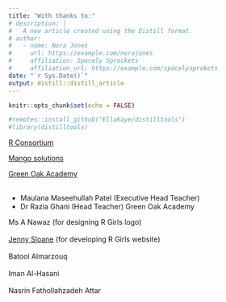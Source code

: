 ```yaml
---
title: "With thanks to:"
# description: |
#   A new article created using the Distill format.
# author:
#   - name: Nora Jones 
#     url: https://example.com/norajones
#     affiliation: Spacely Sprockets
#     affiliation_url: https://example.com/spacelysprokets
date: "`r Sys.Date()`"
output: distill::distill_article
---
```


```r
knitr::opts_chunk$set(echo = FALSE)
```

```r
#remotes::install_github("EllaKaye/distilltools")
#library(distilltools)
```

<div style="text-align:left">
<a class="people_font" href="https://www.r-consortium.org/" target="_blank">R Consortium</a>
</div>

<div style="text-align:left">
<a class="people_font" href="https://www.mango-solutions.com/" target="_blank">Mango solutions</a>
</div>

<div style="text-align:left">
<a class="people_font" href="https://greenoak.bham.sch.uk/" target="_blank">Green Oak Academy</a>
<br><br>
<ul >
<li class="people_font2_indent"> Maulana Maseehullah Patel (Executive Head Teacher) </li>
<li class="people_font2_indent"> Dr Razia Ghani (Head Teacher) Green Oak Academy </li>
</ul>
</div>

<div style="text-align:left" class="people_font2">
Ms A Nawaz (for designing R Girls logo) <br><br>
<a href="https://jennysloane.netlify.app/" target="_blank">Jenny Sloane</a> (for developing R Girls website) <br><br>
Batool Almarzouq <br><br>
Iman Al-Hasani <br><br>
Nasrin Fathollahzadeh Attar <br><br>
</div>


<!-- <div style="text-align:center"> -->
<!-- <a class="people_font" href="https://www.r-consortium.org/" >R Consortium</a> -->

<!-- <img class="people_photo" src="images/r_consortium.png" /> -->
<!-- </div> -->

<!-- <div style="text-align:center"> -->
<!-- <a class="people_font" href="https://www.mango-solutions.com/">Mango solutions</a> -->

<!-- <img class="people_photo" src="images/mango_solutions.png" /> -->
<!-- </div> -->



<!-- <div class="people_font2" style="text-align:center"> -->

<!-- <p class="people_font2" style="text-align:center"> Mawlana Maseehullah Patel <br> & Dr Razia Ghani </p> -->

<!-- <!-- <img class="people_photo" src="images/jenny_photo.png" /> --> 

<!-- ```{r} -->
<!-- icon_link("fas fa-home", NULL, "https://greenoak.bham.sch.uk/", style = "regular") -->
<!-- # icon_link("github", NULL, "https://github.com/jennysloane") -->
<!-- # icon_link("fab fa-linkedin-in", NULL, "https://www.linkedin.com/in/jenny-sloane/") -->
<!-- # icon_link("twitter", NULL, "https://twitter.com/jfsloane") -->
<!-- ``` -->

<!-- <p class="p2" style="text-align:center">Mawlana is an Executive Head Teacher and Razia is a Head Teacher at Green Oak Academy, Birmingham UK </p> -->


<!-- <p class="people_font2" style="text-align:center"> Jenny Sloane </p> -->

<!-- <!-- <img class="people_photo" src="images/jenny_photo.png" /> --> 

<!-- ```{r} -->
<!-- icon_link("fas fa-home", NULL, "https://jennysloane.netlify.app/", style = "regular") -->
<!-- icon_link("github", NULL, "https://github.com/jennysloane") -->
<!-- icon_link("fab fa-linkedin-in", NULL, "https://www.linkedin.com/in/jenny-sloane/") -->
<!-- icon_link("twitter", NULL, "https://twitter.com/jfsloane") -->
<!-- ``` -->

<!-- <p class="p2" style="text-align:center">Jenny is a PhD candidate at UNSW studying the effects of interruptions on medical decision-making. Jenny is also the creator of the beautiful R Girls Website</p> -->

<!-- </div> -->

